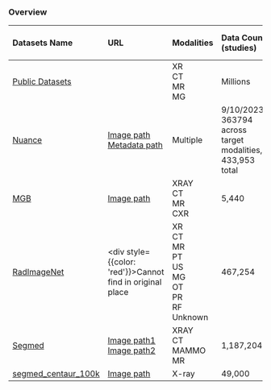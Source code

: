 
### Overview

| Datasets Name                                       | URL                                                                                                                                                        | Modalities                                                             | Data Count (studies)                                      | Data count (studies+report pairs) | Data Size(GBs/TBs) |
| :-------------------------------------------------- | :--------------------------------------------------------------------------------------------------------------------------------------------------------- | :--------------------------------------------------------------------- | :-------------------------------------------------------- | :-------------------------------- | :----------------- |
| [Public Datasets](/medical/Public_Datasets)         |                                                                                                                                                            | XR<br/>CT<br/>MR<br/>MG                                                | Millions                                                  | Hundreds of thousands             |
| [Nuance](/medical/Nuance_PowerShare)                | [Image path](https://stnuancedataeus002.blob.core.windows.net/raw-data/data/)<br/>[Metadata path](stnuancedataeus002/raw-data/metadata/IBID/STUDYUID.json) | Multiple                                                               | 9/10/2023: 363794 across target modalities, 433,953 total | 27,866                            | >317TB             |
| [MGB](/medical/MGB)                                 | [Image path](https://medicalimaging.blob.core.windows.net/mgb/)                                                                                            | XRAY<br/> CT<br/> MR<br/> CXR                                          | 5,440                                                     |
| [RadImageNet](/medical/RadImageNet)                 | <div style={{color: 'red'}}>Cannot find in original place</div>                                                                                            | XR<br/>CT<br/>MR<br/>PT<br/>US<br/>MG<br/>OT<br/>PR<br/>RF<br/>Unknown | 467,254                                                   |                                   | Unknown            |
| [Segmed](/medical/Segmed)                           | [Image path1](https://medicalimagingeu2.blob.core.windows.net/segmed/)<br/>[Image path2](https://medicalimagingeu2.blob.core.windows.net/segmed-2/)        | XRAY<br/> CT<br/> MAMMO<br/> MR                                        | 1,187,204                                                 |                                   | 191.5TB            |
| [segmed_centaur_100k](/medical/segmed_centaur_100k) | [Image path](https://medicalimaging.blob.core.windows.net/prod-benchmark/image-retrieval/segmed-centaur-100k/)                                             | X-ray                                                                  | 49,000                                                    | 49,000                            | Unknown            |
